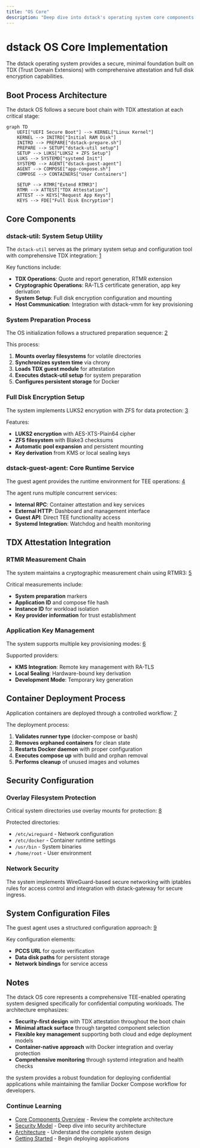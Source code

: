 ```yaml
---
title: "OS Core"
description: "Deep dive into dstack's operating system core components and secure boot architecture"
---
```


# dstack OS Core Implementation

The dstack operating system provides a secure, minimal foundation built on TDX (Trust Domain Extensions) with comprehensive attestation and full disk encryption capabilities.

## Boot Process Architecture

The dstack OS follows a secure boot chain with TDX attestation at each critical stage:

```mermaid
graph TD
    UEFI["UEFI Secure Boot"] --> KERNEL["Linux Kernel"]
    KERNEL --> INITRD["Initial RAM Disk"]
    INITRD --> PREPARE["dstack-prepare.sh"]
    PREPARE --> SETUP["dstack-util setup"]
    SETUP --> LUKS["LUKS2 + ZFS Setup"]
    LUKS --> SYSTEMD["systemd Init"]
    SYSTEMD --> AGENT["dstack-guest-agent"]
    AGENT --> COMPOSE["app-compose.sh"]
    COMPOSE --> CONTAINERS["User Containers"]
    
    SETUP --> RTMR["Extend RTMR3"]
    RTMR --> ATTEST["TDX Attestation"]
    ATTEST --> KEYS["Request App Keys"]
    KEYS --> FDE["Full Disk Encryption"]
```

## Core Components

### dstack-util: System Setup Utility

The `dstack-util` serves as the primary system setup and configuration tool with comprehensive TDX integration: [1](#0-0) 

Key functions include:
- **TDX Operations**: Quote and report generation, RTMR extension
- **Cryptographic Operations**: RA-TLS certificate generation, app key derivation
- **System Setup**: Full disk encryption configuration and mounting
- **Host Communication**: Integration with dstack-vmm for key provisioning

### System Preparation Process

The OS initialization follows a structured preparation sequence: [2](#0-1) 

This process:
1. **Mounts overlay filesystems** for volatile directories
2. **Synchronizes system time** via chrony
3. **Loads TDX guest module** for attestation
4. **Executes dstack-util setup** for system preparation
5. **Configures persistent storage** for Docker

### Full Disk Encryption Setup

The system implements LUKS2 encryption with ZFS for data protection: [3](#0-2) 

Features:
- **LUKS2 encryption** with AES-XTS-Plain64 cipher
- **ZFS filesystem** with Blake3 checksums
- **Automatic pool expansion** and persistent mounting
- **Key derivation** from KMS or local sealing keys

### dstack-guest-agent: Core Runtime Service

The guest agent provides the runtime environment for TEE operations: [4](#0-3) 

The agent runs multiple concurrent services:
- **Internal RPC**: Container attestation and key services
- **External HTTP**: Dashboard and management interface  
- **Guest API**: Direct TEE functionality access
- **Systemd Integration**: Watchdog and health monitoring

## TDX Attestation Integration

### RTMR Measurement Chain

The system maintains a cryptographic measurement chain using RTMR3: [5](#0-4) 

Critical measurements include:
- **System preparation** markers
- **Application ID** and compose file hash
- **Instance ID** for workload isolation
- **Key provider information** for trust establishment

### Application Key Management

The system supports multiple key provisioning modes: [6](#0-5) 

Supported providers:
- **KMS Integration**: Remote key management with RA-TLS
- **Local Sealing**: Hardware-bound key derivation
- **Development Mode**: Temporary key generation

## Container Deployment Process

Application containers are deployed through a controlled workflow: [7](#0-6) 

The deployment process:
1. **Validates runner type** (docker-compose or bash)
2. **Removes orphaned containers** for clean state
3. **Restarts Docker daemon** with proper configuration
4. **Executes compose up** with build and orphan removal
5. **Performs cleanup** of unused images and volumes

## Security Configuration

### Overlay Filesystem Protection

Critical system directories use overlay mounts for protection: [8](#0-7) 

Protected directories:
- `/etc/wireguard` - Network configuration
- `/etc/docker` - Container runtime settings
- `/usr/bin` - System binaries
- `/home/root` - User environment

### Network Security

The system implements WireGuard-based secure networking with iptables rules for access control and integration with dstack-gateway for secure ingress.

## System Configuration Files

The guest agent uses a structured configuration approach: [9](#0-8) 

Key configuration elements:
- **PCCS URL** for quote verification
- **Data disk paths** for persistent storage
- **Network bindings** for service access

## Notes

The dstack OS core represents a comprehensive TEE-enabled operating system designed specifically for confidential computing workloads. The architecture emphasizes:

- **Security-first design** with TDX attestation throughout the boot chain
- **Minimal attack surface** through targeted component selection
- **Flexible key management** supporting both cloud and edge deployment models
- **Container-native approach** with Docker integration and overlay protection
- **Comprehensive monitoring** through systemd integration and health checks

the system provides a robust foundation for deploying confidential applications while maintaining the familiar Docker Compose workflow for developers.

### Continue Learning
- [Core Components Overview](/docs/concepts/core-components) - Review the complete architecture
- [Security Model](/docs/concepts/security-model) - Deep dive into security architecture  
- [Architecture](/docs/concepts/architecture) - Understand the complete system design
- [Getting Started](/docs/getting-started/start) - Begin deploying applications
